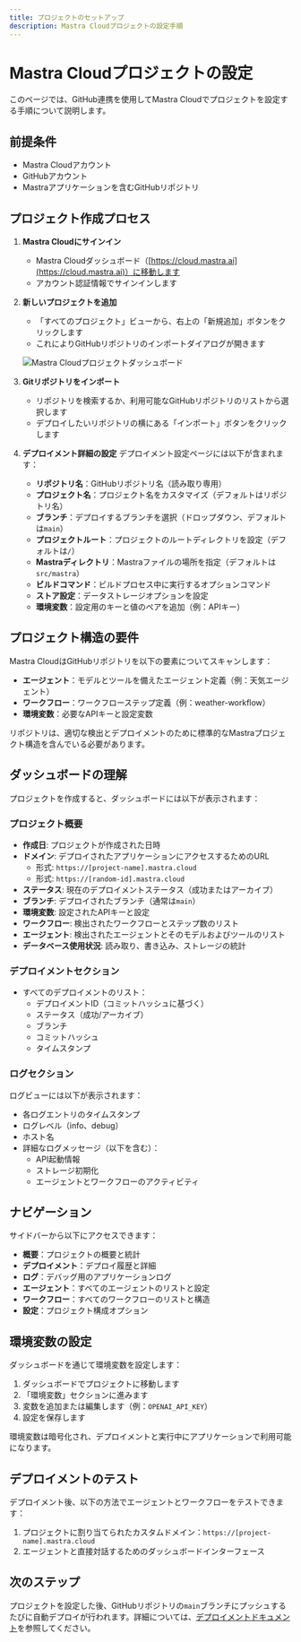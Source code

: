 ```yaml
---
title: プロジェクトのセットアップ
description: Mastra Cloudプロジェクトの設定手順
---
```


# Mastra Cloudプロジェクトの設定

このページでは、GitHub連携を使用してMastra Cloudでプロジェクトを設定する手順について説明します。

## 前提条件

- Mastra Cloudアカウント
- GitHubアカウント
- Mastraアプリケーションを含むGitHubリポジトリ

## プロジェクト作成プロセス

1. **Mastra Cloudにサインイン**
   - Mastra Cloudダッシュボード（[https://cloud.mastra.ai](https://cloud.mastra.ai)）に移動します
   - アカウント認証情報でサインインします

2. **新しいプロジェクトを追加**
   - 「すべてのプロジェクト」ビューから、右上の「新規追加」ボタンをクリックします
   - これによりGitHubリポジトリのインポートダイアログが開きます

   ![Mastra Cloudプロジェクトダッシュボード](/image/cloud-agents.png)

3. **Gitリポジトリをインポート**
   - リポジトリを検索するか、利用可能なGitHubリポジトリのリストから選択します
   - デプロイしたいリポジトリの横にある「インポート」ボタンをクリックします

4. **デプロイメント詳細の設定**
   デプロイメント設定ページには以下が含まれます：
   - **リポジトリ名**：GitHubリポジトリ名（読み取り専用）
   - **プロジェクト名**：プロジェクト名をカスタマイズ（デフォルトはリポジトリ名）
   - **ブランチ**：デプロイするブランチを選択（ドロップダウン、デフォルトは`main`）
   - **プロジェクトルート**：プロジェクトのルートディレクトリを設定（デフォルトは`/`）
   - **Mastraディレクトリ**：Mastraファイルの場所を指定（デフォルトは`src/mastra`）
   - **ビルドコマンド**：ビルドプロセス中に実行するオプションコマンド
   - **ストア設定**：データストレージオプションを設定
   - **環境変数**：設定用のキーと値のペアを追加（例：APIキー）

## プロジェクト構造の要件

Mastra CloudはGitHubリポジトリを以下の要素についてスキャンします：

- **エージェント**：モデルとツールを備えたエージェント定義（例：天気エージェント）
- **ワークフロー**：ワークフローステップ定義（例：weather-workflow）
- **環境変数**：必要なAPIキーと設定変数

リポジトリは、適切な検出とデプロイメントのために標準的なMastraプロジェクト構造を含んでいる必要があります。

## ダッシュボードの理解

プロジェクトを作成すると、ダッシュボードには以下が表示されます：

### プロジェクト概要

- **作成日**: プロジェクトが作成された日時
- **ドメイン**: デプロイされたアプリケーションにアクセスするためのURL
  - 形式: `https://[project-name].mastra.cloud`
  - 形式: `https://[random-id].mastra.cloud`
- **ステータス**: 現在のデプロイメントステータス（成功またはアーカイブ）
- **ブランチ**: デプロイされたブランチ（通常は`main`）
- **環境変数**: 設定されたAPIキーと設定
- **ワークフロー**: 検出されたワークフローとステップ数のリスト
- **エージェント**: 検出されたエージェントとそのモデルおよびツールのリスト
- **データベース使用状況**: 読み取り、書き込み、ストレージの統計

### デプロイメントセクション

- すべてのデプロイメントのリスト：
  - デプロイメントID（コミットハッシュに基づく）
  - ステータス（成功/アーカイブ）
  - ブランチ
  - コミットハッシュ
  - タイムスタンプ

### ログセクション

ログビューには以下が表示されます：

- 各ログエントリのタイムスタンプ
- ログレベル（info、debug）
- ホスト名
- 詳細なログメッセージ（以下を含む）：
  - API起動情報
  - ストレージ初期化
  - エージェントとワークフローのアクティビティ

## ナビゲーション

サイドバーから以下にアクセスできます：

- **概要**：プロジェクトの概要と統計
- **デプロイメント**：デプロイ履歴と詳細
- **ログ**：デバッグ用のアプリケーションログ
- **エージェント**：すべてのエージェントのリストと設定
- **ワークフロー**：すべてのワークフローのリストと構造
- **設定**：プロジェクト構成オプション

## 環境変数の設定

ダッシュボードを通じて環境変数を設定します：

1. ダッシュボードでプロジェクトに移動します
2. 「環境変数」セクションに進みます
3. 変数を追加または編集します（例：`OPENAI_API_KEY`）
4. 設定を保存します

環境変数は暗号化され、デプロイメントと実行中にアプリケーションで利用可能になります。

## デプロイメントのテスト

デプロイメント後、以下の方法でエージェントとワークフローをテストできます：

1. プロジェクトに割り当てられたカスタムドメイン：`https://[project-name].mastra.cloud`
2. エージェントと直接対話するためのダッシュボードインターフェース

## 次のステップ

プロジェクトを設定した後、GitHubリポジトリの`main`ブランチにプッシュするたびに自動デプロイが行われます。詳細については、[デプロイメントドキュメント](./deploying.mdx)を参照してください。
